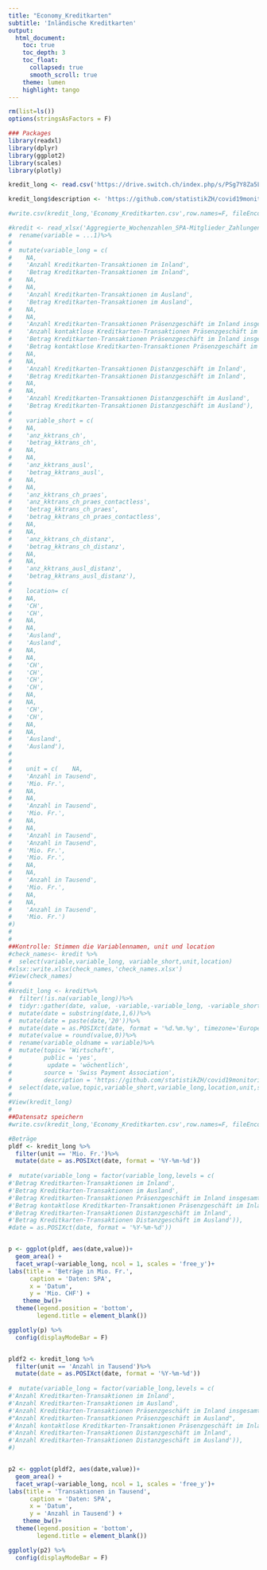 ```yaml
---
title: "Economy_Kreditkarten"
subtitle: 'Inländische Kreditkarten'
output: 
  html_document:
    toc: true
    toc_depth: 3
    toc_float:
      collapsed: true
      smooth_scroll: true
    theme: lumen
    highlight: tango
---
```



```r
rm(list=ls())
options(stringsAsFactors = F)

### Packages 
library(readxl)
library(dplyr)
library(ggplot2)
library(scales)
library(plotly)
```

```r

kredit_long <- read.csv('https://drive.switch.ch/index.php/s/PSg7Y8Za5LmQ5dn/download?path=%2F&files=Economy_Kreditkarten.csv',encoding = "UTF-8")

kredit_long$description <- 'https://github.com/statistikZH/covid19monitoring_economy_Kreditkarten'

#write.csv(kredit_long,'Economy_Kreditkarten.csv',row.names=F, fileEncoding = "UTF-8")
```



```r
#kredit <- read_xlsx('Aggregierte_Wochenzahlen_SPA-Mitglieder_Zahlungen_mit_inländische Kreditkarten.xlsx',sheet ='Tabelle1', skip=2) %>%
#  rename(variable = ...1)%>%
#  
#  mutate(variable_long = c(
#    NA, 
#    'Anzahl Kreditkarten-Transaktionen im Inland',
#    'Betrag Kreditkarten-Transaktionen im Inland',
#    NA,
#    NA,
#    'Anzahl Kreditkarten-Transaktionen im Ausland',
#    'Betrag Kreditkarten-Transaktionen im Ausland',
#    NA,
#    NA,
#    'Anzahl Kreditkarten-Transaktionen Präsenzgeschäft im Inland insgesamt',
#    'Anzahl kontaktlose Kreditkarten-Transaktionen Präsenzgeschäft im Inland',
#    'Betrag Kreditkarten-Transaktionen Präsenzgeschäft im Inland insgesamt',
#    'Betrag kontaktlose Kreditkarten-Transaktionen Präsenzgeschäft im Inland',
#    NA,
#    NA,
#    'Anzahl Kreditkarten-Transaktionen Distanzgeschäft im Inland',
#    'Betrag Kreditkarten-Transaktionen Distanzgeschäft im Inland',
#    NA,
#    NA,
#    'Anzahl Kreditkarten-Transaktionen Distanzgeschäft im Ausland',
#    'Betrag Kreditkarten-Transaktionen Distanzgeschäft im Ausland'),
#    
#    variable_short = c(
#    NA, 
#    'anz_kktrans_ch',
#    'betrag_kktrans_ch',
#    NA,
#    NA,
#    'anz_kktrans_ausl',
#    'betrag_kktrans_ausl',
#    NA,
#    NA,
#    'anz_kktrans_ch_praes',
#    'anz_kktrans_ch_praes_contactless',
#    'betrag_kktrans_ch_praes',
#    'betrag_kktrans_ch_praes_contactless',
#    NA,
#    NA,
#    'anz_kktrans_ch_distanz',
#    'betrag_kktrans_ch_distanz',
#    NA,
#    NA,
#    'anz_kktrans_ausl_distanz',
#    'betrag_kktrans_ausl_distanz'),
#    
#    location= c(
#    NA, 
#    'CH',
#    'CH',
#    NA,
#    NA,
#    'Ausland',
#    'Ausland',
#    NA,
#    NA,
#    'CH',
#    'CH',
#    'CH',
#    'CH',
#    NA,
#    NA,
#    'CH',
#    'CH',
#    NA,
#    NA,
#    'Ausland',
#    'Ausland'),
#
#
#    unit = c(    NA, 
#    'Anzahl in Tausend',
#    'Mio. Fr.',
#    NA,
#    NA,
#    'Anzahl in Tausend',
#    'Mio. Fr.',
#    NA,
#    NA,
#    'Anzahl in Tausend',
#    'Anzahl in Tausend',
#    'Mio. Fr.',
#    'Mio. Fr.',
#    NA,
#    NA,
#    'Anzahl in Tausend',
#    'Mio. Fr.',
#    NA,
#    NA,
#    'Anzahl in Tausend',
#    'Mio. Fr.')
#)
#
#
##Kontrolle: Stimmen die Variablennamen, unit und location
#check_names<- kredit %>%
#  select(variable,variable_long, variable_short,unit,location)
#xlsx::write.xlsx(check_names,'check_names.xlsx')
#View(check_names)
#
#kredit_long <- kredit%>%
#  filter(!is.na(variable_long))%>%
#  tidyr::gather(date, value, -variable,-variable_long, -variable_short,-unit,-location) %>%
#  mutate(date = substring(date,1,6))%>%
#  mutate(date = paste(date,'20'))%>%
#  mutate(date = as.POSIXct(date, format = '%d.%m.%y', timezone='Europe/Zurich'))%>%
#  mutate(value = round(value,0))%>%
#  rename(variable_oldname = variable)%>%
#  mutate(topic= 'Wirtschaft',
#         public = 'yes',
#          update = 'wöchentlich',
#         source = 'Swiss Payment Association',
#         description = 'https://github.com/statistikZH/covid19monitoring_economy_Kreditkarten')%>%
#  select(date,value,topic,variable_short,variable_long,location,unit,source,update,public,description)
#
#View(kredit_long)
#
##Datensatz speichern
#write.csv(kredit_long,'Economy_Kreditkarten.csv',row.names=F, fileEncoding = "UTF-8")
```

```r

#Beträge
pldf <- kredit_long %>%
  filter(unit == 'Mio. Fr.')%>%
  mutate(date = as.POSIXct(date, format = '%Y-%m-%d'))
  
#  mutate(variable_long = factor(variable_long,levels = c(
#'Betrag Kreditkarten-Transaktionen im Inland',
#'Betrag Kreditkarten-Transaktionen im Ausland',
#'Betrag Kreditkarten-Transaktionen Präsenzgeschäft im Inland insgesamt',
#'Betrag kontaktlose Kreditkarten-Transaktionen Präsenzgeschäft im Inland',
#'Betrag Kreditkarten-Transaktionen Distanzgeschäft im Inland',
#'Betrag Kreditkarten-Transaktionen Distanzgeschäft im Ausland')),
#date = as.POSIXct(date, format = '%Y-%m-%d'))


p <- ggplot(pldf, aes(date,value))+
  geom_area() +
  facet_wrap(~variable_long, ncol = 1, scales = 'free_y')+
labs(title = 'Beträge in Mio. Fr.',
      caption = 'Daten: SPA',
      x = 'Datum',
      y = 'Mio. CHF') +
    theme_bw()+
  theme(legend.position = 'bottom',
        legend.title = element_blank())

ggplotly(p) %>%  
  config(displayModeBar = F)


pldf2 <- kredit_long %>%
  filter(unit == 'Anzahl in Tausend')%>%
  mutate(date = as.POSIXct(date, format = '%Y-%m-%d'))
  
#  mutate(variable_long = factor(variable_long,levels = c(
#'Anzahl Kreditkarten-Transaktionen im Inland',
#'Anzahl Kreditkarten-Transaktionen im Ausland',
#'Anzahl Kreditkarten-Transaktionen Präsenzgeschäft im Inland insgesamt',
#"Anzahl Kreditkarten-Transatkionen Präsenzgeschäft im Ausland",
#'Anzahl kontaktlose Kreditkarten-Transaktionen Präsenzgeschäft im Inland',
#'Anzahl Kreditkarten-Transaktionen Distanzgeschäft im Inland',
#'Anzahl Kreditkarten-Transaktionen Distanzgeschäft im Ausland')),
#)


p2 <- ggplot(pldf2, aes(date,value))+
  geom_area() +
  facet_wrap(~variable_long, ncol = 1, scales = 'free_y')+
labs(title = 'Transaktionen in Tausend',
      caption = 'Daten: SPA',
      x = 'Datum',
      y = 'Anzahl in Tausend') +
    theme_bw()+
  theme(legend.position = 'bottom',
        legend.title = element_blank())

ggplotly(p2) %>%  
  config(displayModeBar = F)
```

